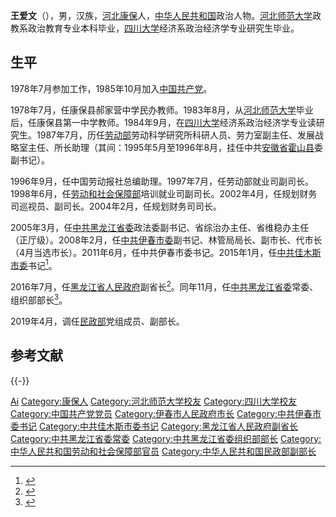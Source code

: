 {{not|王受文}}
'''王爱文'''（{{bd|1962年|10月|catIdx=W王}}），男，汉族，[[河北|河北]][[康保|康保]]人，[[中华人民共和国|中华人民共和国]]政治人物。[[河北师范大学|河北师范大学]]政教系政治教育专业本科毕业，[[四川大学|四川大学]]经济系政治经济学专业研究生毕业。

== 生平 ==
1978年7月参加工作，1985年10月加入[[中国共产党|中国共产党]]。

1978年7月，任康保县郝家营中学民办教师。1983年8月，从[[河北师范大学|河北师范大学]]毕业后，任康保县第一中学教师。1984年9月，在[[四川大学|四川大学]]经济系政治经济学专业读研究生。1987年7月，历任[[劳动部|劳动部]]劳动科学研究所科研人员、劳力室副主任、发展战略室主任、所长助理（其间：1995年5月至1996年8月，挂任中共[[安徽省|安徽省]][[霍山县|霍山县]]委副书记）。

1996年9月，任中国劳动报社总编助理。1997年7月，任劳动部就业司副司长。1998年6月，任[[劳动和社会保障部|劳动和社会保障部]]培训就业司副司长。2002年4月，任规划财务司巡视员、副司长。2004年2月，任规划财务司司长。

2005年3月，任[[中共黑龙江省委|中共黑龙江省委]]政法委副书记、省综治办主任、省维稳办主任（正厅级）。2008年2月，任[[中共伊春市委|中共伊春市委]]副书记、林管局局长、副市长、代市长（4月当选市长）。2011年6月，任中共伊春市委书记。2015年1月，任[[中共佳木斯市委|中共佳木斯市委]]书记<ref>{{cite news|1=|title=佳木斯市委书记王爱文任黑龙江省副省长|url=http://district.ce.cn/newarea/sddy/201607/19/t20160719_13942875.shtml|accessdate=2016-07-20|newspaper=中国经济网|archive-date=2016-07-20|archive-url=https://web.archive.org/web/20160720174100/http://district.ce.cn/newarea/sddy/201607/19/t20160719_13942875.shtml|dead-url=no}}</ref>。

2016年7月，任[[黑龙江省人民政府|黑龙江省人民政府]]副省长<ref>{{cite news|1=|title=佳木斯市委书记王爱文升任黑龙江省副省长|url=http://www.thepaper.cn/newsDetail_forward_1500744|accessdate=2016-07-20|newspaper=澎湃新闻|archive-date=2016-09-12|archive-url=https://web.archive.org/web/20160912181302/http://www.thepaper.cn/newsDetail_forward_1500744|dead-url=no}}</ref>。同年11月，任[[中共黑龙江省委|中共黑龙江省委]]常委、组织部部长<ref>{{cite web|accessdate=2016-11-16|url=http://www.thepaper.cn/newsDetail_forward_1562526|title=黑龙江副省长王爱文履新省委常委、组织部部长|publisher=澎湃新闻|archive-date=2016-11-17|archive-url=https://web.archive.org/web/20161117144914/http://www.thepaper.cn/newsDetail_forward_1562526|dead-url=no}}</ref>。

2019年4月，调任[[中华人民共和国民政部|民政部]]党组成员、副部长。

== 参考文献 ==
{{Reflist}}

{{-}}
{{start box}}
{{s-ppo|cpc}}
{{s-before|[[杨汭|杨　汭]]}}
{{s-title|[[中国共产党黑龙江省委员会|中国共产党黑龙江省委员会]]组织部部长|2016年11月－2019年4月}}
{{s-after|[[陈安丽|陈安丽]]}}
{{s-before|[[王兆力|王兆力]]}}
{{s-title|[[中国共产党佳木斯市委员会|中国共产党佳木斯市委员会]]书记|2015年1月－2016年9月}}
{{s-after|[[林宽海|林宽海]]}}
{{s-before|[[许兆君|许兆君]]}}
{{s-title|[[中国共产党伊春市委员会|中国共产党伊春市委员会]]书记|2011年6月－2015年1月}}
{{s-after|[[高环_(共和国)|高　环]]}}
{{s-gov|prc}}
{{s-before|[[许兆君|许兆君]]}}
{{s-title|[[伊春市人民政府|伊春市人民政府]]市长|2008年2月－2011年6月}}
{{s-after|[[高环_(共和国)|高　环]]}}
{{end box}}

{{Authority control}}
{{DEFAULTSORT:Wang王}}
[[Category:王姓|Ai]]
[[Category:康保人|Category:康保人]]
[[Category:河北师范大学校友|Category:河北师范大学校友]]
[[Category:四川大学校友|Category:四川大学校友]]
[[Category:中国共产党党员|Category:中国共产党党员]]
[[Category:伊春市人民政府市长|Category:伊春市人民政府市长]]
[[Category:中共伊春市委书记|Category:中共伊春市委书记]]
[[Category:中共佳木斯市委书记|Category:中共佳木斯市委书记]]
[[Category:黑龙江省人民政府副省长|Category:黑龙江省人民政府副省长]]
[[Category:中共黑龙江省委常委|Category:中共黑龙江省委常委]]
[[Category:中共黑龙江省委组织部部长|Category:中共黑龙江省委组织部部长]]
[[Category:中华人民共和国劳动和社会保障部官员|Category:中华人民共和国劳动和社会保障部官员]]
[[Category:中华人民共和国民政部副部长|Category:中华人民共和国民政部副部长]]